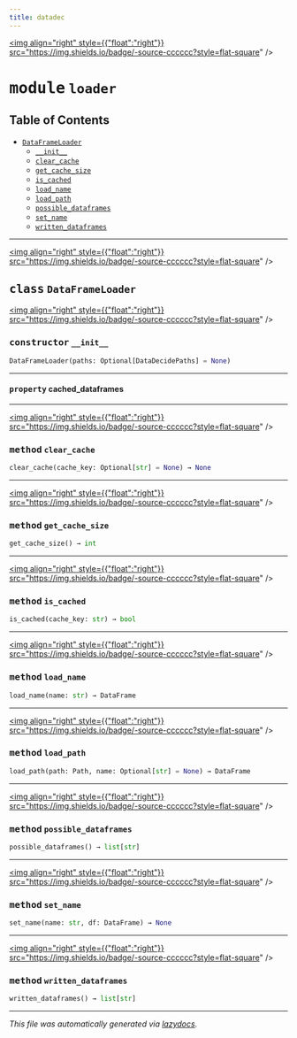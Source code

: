 ```yaml
---
title: datadec
---
```


<a href="https://github.com/drothermel/%24%7BREPO%7D/blob/main/src/datadec/loader.py"><img align="right" style={{"float":"right"}} src="https://img.shields.io/badge/-source-cccccc?style=flat-square" /></a>

# <kbd>module</kbd> `loader`



## Table of Contents
- [`DataFrameLoader`](./datadec.loader#class-dataframeloader)
	- [`__init__`](./datadec.loader#constructor---init--)
	- [`clear_cache`](./datadec.loader#method-clear-cache)
	- [`get_cache_size`](./datadec.loader#method-get-cache-size)
	- [`is_cached`](./datadec.loader#method-is-cached)
	- [`load_name`](./datadec.loader#method-load-name)
	- [`load_path`](./datadec.loader#method-load-path)
	- [`possible_dataframes`](./datadec.loader#method-possible-dataframes)
	- [`set_name`](./datadec.loader#method-set-name)
	- [`written_dataframes`](./datadec.loader#method-written-dataframes)




---

<a href="https://github.com/drothermel/%24%7BREPO%7D/blob/main/src/datadec/loader.py#L9"><img align="right" style={{"float":"right"}} src="https://img.shields.io/badge/-source-cccccc?style=flat-square" /></a>

## <kbd>class</kbd> `DataFrameLoader`



<a href="https://github.com/drothermel/%24%7BREPO%7D/blob/main/src/datadec/loader.py#L10"><img align="right" style={{"float":"right"}} src="https://img.shields.io/badge/-source-cccccc?style=flat-square" /></a>

### <kbd>constructor</kbd> `__init__`

```python
DataFrameLoader(paths: Optional[DataDecidePaths] = None)
```





---

#### <kbd>property</kbd> cached_dataframes






---

<a href="https://github.com/drothermel/%24%7BREPO%7D/blob/main/src/datadec/loader.py#L49"><img align="right" style={{"float":"right"}} src="https://img.shields.io/badge/-source-cccccc?style=flat-square" /></a>

### <kbd>method</kbd> `clear_cache`

```python
clear_cache(cache_key: Optional[str] = None) → None
```




---

<a href="https://github.com/drothermel/%24%7BREPO%7D/blob/main/src/datadec/loader.py#L55"><img align="right" style={{"float":"right"}} src="https://img.shields.io/badge/-source-cccccc?style=flat-square" /></a>

### <kbd>method</kbd> `get_cache_size`

```python
get_cache_size() → int
```




---

<a href="https://github.com/drothermel/%24%7BREPO%7D/blob/main/src/datadec/loader.py#L46"><img align="right" style={{"float":"right"}} src="https://img.shields.io/badge/-source-cccccc?style=flat-square" /></a>

### <kbd>method</kbd> `is_cached`

```python
is_cached(cache_key: str) → bool
```




---

<a href="https://github.com/drothermel/%24%7BREPO%7D/blob/main/src/datadec/loader.py#L38"><img align="right" style={{"float":"right"}} src="https://img.shields.io/badge/-source-cccccc?style=flat-square" /></a>

### <kbd>method</kbd> `load_name`

```python
load_name(name: str) → DataFrame
```




---

<a href="https://github.com/drothermel/%24%7BREPO%7D/blob/main/src/datadec/loader.py#L32"><img align="right" style={{"float":"right"}} src="https://img.shields.io/badge/-source-cccccc?style=flat-square" /></a>

### <kbd>method</kbd> `load_path`

```python
load_path(path: Path, name: Optional[str] = None) → DataFrame
```




---

<a href="https://github.com/drothermel/%24%7BREPO%7D/blob/main/src/datadec/loader.py#L18"><img align="right" style={{"float":"right"}} src="https://img.shields.io/badge/-source-cccccc?style=flat-square" /></a>

### <kbd>method</kbd> `possible_dataframes`

```python
possible_dataframes() → list[str]
```




---

<a href="https://github.com/drothermel/%24%7BREPO%7D/blob/main/src/datadec/loader.py#L29"><img align="right" style={{"float":"right"}} src="https://img.shields.io/badge/-source-cccccc?style=flat-square" /></a>

### <kbd>method</kbd> `set_name`

```python
set_name(name: str, df: DataFrame) → None
```




---

<a href="https://github.com/drothermel/%24%7BREPO%7D/blob/main/src/datadec/loader.py#L21"><img align="right" style={{"float":"right"}} src="https://img.shields.io/badge/-source-cccccc?style=flat-square" /></a>

### <kbd>method</kbd> `written_dataframes`

```python
written_dataframes() → list[str]
```







---

_This file was automatically generated via [lazydocs](https://github.com/ml-tooling/lazydocs)._
